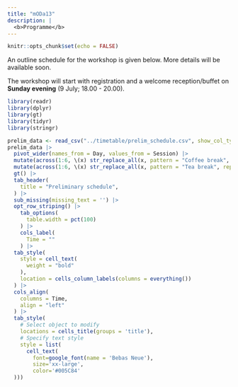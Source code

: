 ```yaml
---
title: "mODa13"
description: |
  <b>Programme</b>
---
```


```r
knitr::opts_chunk$set(echo = FALSE)
```

An outline schedule for the workshop is given below. More details will be available soon.

The workshop will start with registration and a welcome reception/buffet on **Sunday evening** (9 July; 18.00 - 20.00).

```r
library(readr)
library(dplyr)
library(gt)
library(tidyr)
library(stringr)

prelim_data <- read_csv("../timetable/prelim_schedule.csv", show_col_types = FALSE)
prelim_data |> 
  pivot_wider(names_from = Day, values_from = Session) |>
  mutate(across(1:6, \(x) str_replace_all(x, pattern = "Coffee break", replacement = "Coffee"))) |>
  mutate(across(1:6, \(x) str_replace_all(x, pattern = "Tea break", replacement = "Tea"))) |>
  gt() |>
  tab_header(
    title = "Preliminary schedule",
  ) |>
  sub_missing(missing_text = '') |>
  opt_row_striping() |>
    tab_options(
      table.width = pct(100)
    ) |>
    cols_label(
      Time = ""
    ) |>
  tab_style(
    style = cell_text(
      weight = "bold"
    ),
    location = cells_column_labels(columns = everything())
  ) |>
  cols_align(
    columns = Time,
    align = "left"
  ) |>
  tab_style(
    # Select object to modify
    locations = cells_title(groups = 'title'),
    # Specify text style
    style = list(
      cell_text(
        font=google_font(name = 'Bebas Neue'), 
        size='xx-large',
        color='#005C84'
  )))
```

